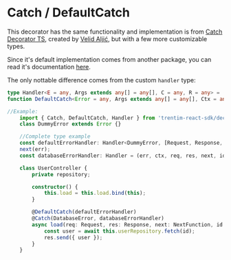 
<Meta title="Decorators/CatchDecorator" />

# Catch / DefaultCatch

This decorator has the same functionality and implementation is from [Catch Decorator TS](https://www.npmjs.com/package/catch-decorator-ts), created by [Velid Aljić](https://github.com/valjic1), but with a few more customizable types.

Since it's default implementation comes from another package, you can read it's documentation [here](https://github.com/valjic1/catch-decorator-ts/blob/master/README.md).

The only nottable difference comes from the custom `handler` type:

```ts dark
type Handler<E = any, Args extends any[] = any[], C = any, R = any> = (err: E, context: C, ...args: Args) => R
function DefaultCatch<Error = any, Args extends any[] = any[], Ctx = any, Returned = any>(handler: Handler<Error, Args, Ctx, Returned>)

//Example:
    import { Catch, DefaultCatch, Handler } from 'trentim-react-sdk/decorators';
    class DummyError extends Error {}

    //Complete type example
    const defaultErrorHandler: Handler<DummyError, [Request, Response, NextFunction, string], any, void> = (err, ctx, req, res, next, id) =>
    next(err);
    const databaseErrorHandler: Handler = (err, ctx, req, res, next, id) => res.send({ error: err });

    class UserController {
        private repository;

        constructor() {
            this.load = this.load.bind(this);
        }

        @DefaultCatch(defaultErrorHandler)
        @Catch(DatabaseError, databaseErrorHandler)
        async load(req: Request, res: Response, next: NextFunction, id: string) {
            const user = await this.userRepository.fetch(id);
            res.send({ user });
        }
    }
```